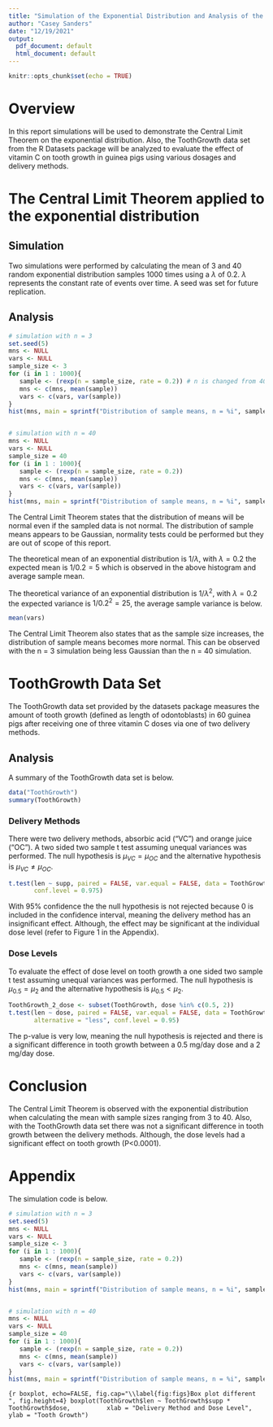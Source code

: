 ```yaml
---
title: "Simulation of the Exponential Distribution and Analysis of the ToothGrowth Data Set"
author: "Casey Sanders"
date: "12/19/2021"
output:
  pdf_document: default
  html_document: default
---
```


```r
knitr::opts_chunk$set(echo = TRUE)
```

# Overview

In this report simulations will be used to demonstrate the Central Limit Theorem on the exponential distribution. Also, the ToothGrowth data set from the R Datasets package will be analyzed to evaluate the effect of vitamin C on tooth growth in guinea pigs using various dosages and delivery methods.

# The Central Limit Theorem applied to the exponential distribution

## Simulation

Two simulations were performed by calculating the mean of 3 and 40 random exponential distribution samples 1000 times using a $\lambda$ of 0.2. $\lambda$ represents the constant rate of events over time. A seed was set for future replication.

## Analysis

```r

# simulation with n = 3
set.seed(5)
mns <- NULL
vars <- NULL
sample_size <- 3
for (i in 1 : 1000){
   sample <- (rexp(n = sample_size, rate = 0.2)) # n is changed from 40 to 5
   mns <- c(mns, mean(sample))
   vars <- c(vars, var(sample))
}
hist(mns, main = sprintf("Distribution of sample means, n = %i", sample_size), xlab = "mean")


# simulation with n = 40
mns <- NULL
vars <- NULL
sample_size = 40
for (i in 1 : 1000){
   sample <- (rexp(n = sample_size, rate = 0.2))
   mns <- c(mns, mean(sample))
   vars <- c(vars, var(sample))
}
hist(mns, main = sprintf("Distribution of sample means, n = %i", sample_size), xlab = "mean")
```

The Central Limit Theorem states that the distribution of means will be normal even if the sampled data is not normal. The distribution of sample means appears to be Gaussian, normality tests could be performed but they are out of scope of this report.

The theoretical mean of an exponential distribution is $1/\lambda$, with $\lambda = 0.2$ the expected mean is $1/0.2 = 5$ which is observed in the above histogram and average sample mean.

The theoretical variance of an exponential distribution is $1/\lambda^2$, with $\lambda = 0.2$ the expected variance is $1/0.2^2 = 25$, the average sample variance is below.
``` r
mean(vars)
```

The Central Limit Theorem also states that as the sample size increases, the distribution of sample means becomes more normal. This can be observed with the n = 3 simulation being less Gaussian than the n = 40 simulation.

# ToothGrowth Data Set

The ToothGrowth data set provided by the datasets package measures the amount of tooth growth (defined as length of odontoblasts) in 60 guinea pigs after receiving one of three vitamin C doses via one of two delivery methods.

## Analysis

A summary of the ToothGrowth data set is below.

```r
data("ToothGrowth")
summary(ToothGrowth)
```

### Delivery Methods

There were two delivery methods, absorbic acid ("VC") and orange juice ("OC"). A two sided two sample t test assuming unequal variances was performed. The null hypothesis is $\mu_{VC}=\mu_{OC}$ and the alternative hypothesis is $\mu_{VC}\neq\mu_{OC}$.

```r
t.test(len ~ supp, paired = FALSE, var.equal = FALSE, data = ToothGrowth, 
       conf.level = 0.975)
```

With 95% confidence the the null hypothesis is not rejected because 0 is included in the confidence interval, meaning the delivery method has an insignificant effect. Although, the effect may be significant at the individual dose level (refer to Figure 1 in the Appendix).

### Dose Levels

To evaluate the effect of dose level on tooth growth a one sided two sample t test assuming unequal variances was performed. The null hypothesis is $\mu_{0.5}=\mu_{2}$ and the alternative hypothesis is $\mu_{0.5}<\mu_{2}$.

```r
ToothGrowth_2_dose <- subset(ToothGrowth, dose %in% c(0.5, 2)) 
t.test(len ~ dose, paired = FALSE, var.equal = FALSE, data = ToothGrowth_2_dose, 
       alternative = "less", conf.level = 0.95)
```

The p-value is very low, meaning the null hypothesis is rejected and there is a significant difference in tooth growth between a 0.5 mg/day dose and a 2 mg/day dose.

# Conclusion

The Central Limit Theorem is observed with the exponential distribution when calculating the mean with sample sizes ranging from 3 to 40. Also, with the ToothGrowth data set there was not a significant difference in tooth growth between the delivery methods. Although, the dose levels had a significant effect on tooth growth (P\<0.0001).

# Appendix

The simulation code is below.

```r
# simulation with n = 3
set.seed(5)
mns <- NULL
vars <- NULL
sample_size <- 3
for (i in 1 : 1000){
   sample <- (rexp(n = sample_size, rate = 0.2))
   mns <- c(mns, mean(sample))
   vars <- c(vars, var(sample))
}
hist(mns, main = sprintf("Distribution of sample means, n = %i", sample_size), xlab = "mean")


# simulation with n = 40
mns <- NULL
vars <- NULL
sample_size = 40
for (i in 1 : 1000){
   sample <- (rexp(n = sample_size, rate = 0.2))
   mns <- c(mns, mean(sample))
   vars <- c(vars, var(sample))
}
hist(mns, main = sprintf("Distribution of sample means, n = %i", sample_size), xlab = "mean")
```

```{r boxplot, echo=FALSE, fig.cap="\\label{fig:figs}Box plot different ", fig.height=4}
boxplot(ToothGrowth$len ~ ToothGrowth$supp * ToothGrowth$dose, 
        xlab = "Delivery Method and Dose Level", ylab = "Tooth Growth")
```
